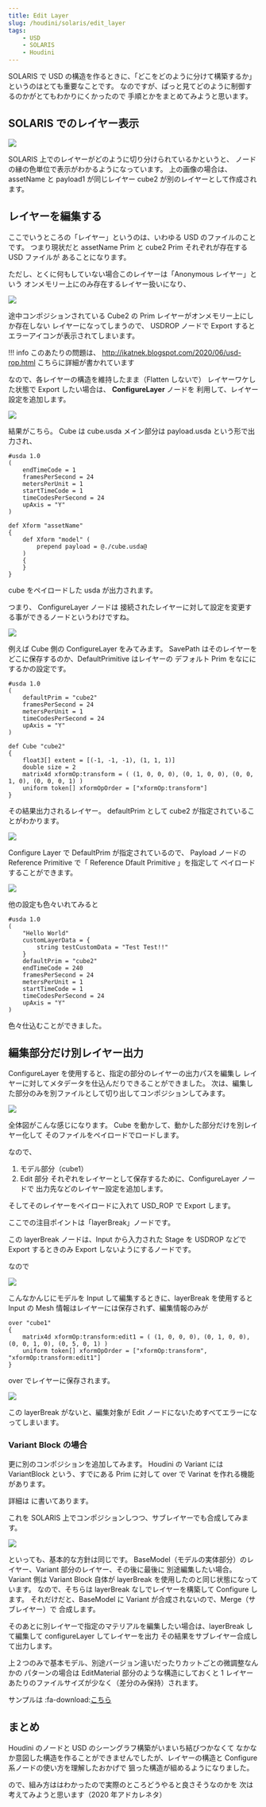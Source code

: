 ```yaml
---
title: Edit Layer
slug: /houdini/solaris/edit_layer
tags:
    - USD
    - SOLARIS
    - Houdini
---
```


SOLARIS で USD の構造を作るときに、「どこをどのように分けて構築するか」
というのはとても重要なことです。
なのですが、ぱっと見てどのように制御するのかがとてもわかりにくかったので
手順とかをまとめてみようと思います。

## SOLARIS でのレイヤー表示

![](https://gyazo.com/dc651ee92c221b0a7f21e61f6be7f477.png)

SOLARIS 上でのレイヤーがどのように切り分けられているかというと、
ノードの縁の色単位で表示がわかるようになっています。
上の画像の場合は、 assetName と payload1 が同じレイヤー
cube2 が別のレイヤーとして作成されます。

## レイヤーを編集する

ここでいうところの「レイヤー」というのは、いわゆる USD のファイルのことです。
つまり現状だと assetName Prim と cube2 Prim それぞれが存在する USD ファイルが
あることになります。

ただし、とくに何もしていない場合このレイヤーは「Anonymous レイヤー」という
オンメモリー上にのみ存在するレイヤー扱いになり、

![](https://gyazo.com/a00b2a9ce07abe64073f06dbcaf05a83.png)

途中コンポジションされている Cube2 の Prim レイヤーがオンメモリー上にしか存在しない
レイヤーになってしまうので、 USDROP ノードで Export すると
エラーアイコンが表示されてしまいます。

!!! info
このあたりの問題は、
http://ikatnek.blogspot.com/2020/06/usd-rop.html
こちらに詳細が書かれています

なので、各レイヤーの構造を維持したまま（Flatten しないで）
レイヤーワケした状態で Export したい場合は、 **ConfigureLayer** ノードを
利用して、レイヤー設定を追加します。

![](https://gyazo.com/133158975ece65dce7009829abe258e8.png)

結果がこちら。
Cube は cube.usda メイン部分は payload.usda という形で出力され、

```usda
#usda 1.0
(
    endTimeCode = 1
    framesPerSecond = 24
    metersPerUnit = 1
    startTimeCode = 1
    timeCodesPerSecond = 24
    upAxis = "Y"
)

def Xform "assetName"
{
    def Xform "model" (
        prepend payload = @./cube.usda@
    )
    {
    }
}
```

cube をペイロードした usda が出力されます。

つまり、 ConfigureLayer ノードは
接続されたレイヤーに対して設定を変更する事ができるノードというわけですね。

![](https://gyazo.com/59f4bdadd3fdbb13b60a357b18f50bc5.png)

例えば Cube 側の ConfigureLayer をみてみます。
SavePath はそのレイヤーをどこに保存するのか、DefaultPrimitive はレイヤーの
デフォルト Prim をなににするかの設定です。

```usda
#usda 1.0
(
    defaultPrim = "cube2"
    framesPerSecond = 24
    metersPerUnit = 1
    timeCodesPerSecond = 24
    upAxis = "Y"
)

def Cube "cube2"
{
    float3[] extent = [(-1, -1, -1), (1, 1, 1)]
    double size = 2
    matrix4d xformOp:transform = ( (1, 0, 0, 0), (0, 1, 0, 0), (0, 0, 1, 0), (0, 0, 0, 1) )
    uniform token[] xformOpOrder = ["xformOp:transform"]
}
```

その結果出力されるレイヤー。
defaultPrim として cube2 が指定されていることがわかります。

![](https://gyazo.com/f4b53179ff274c7c575b990cb93df9f5.png)

Configure Layer で DefaultPrim が指定されているので、
Payload ノードの Reference Primitive で「 Reference Dfault Primitive 」を指定して
ペイロードすることができます。

![](https://gyazo.com/a5f58dcd2c544a14b22d99622acd630e.png)

他の設定も色々いれてみると

```
#usda 1.0
(
    "Hello World"
    customLayerData = {
        string testCustomData = "Test Test!!"
    }
    defaultPrim = "cube2"
    endTimeCode = 240
    framesPerSecond = 24
    metersPerUnit = 1
    startTimeCode = 1
    timeCodesPerSecond = 24
    upAxis = "Y"
)
```

色々仕込むことができました。

## 編集部分だけ別レイヤー出力

ConfigureLayer を使用すると、指定の部分のレイヤーの出力パスを編集し
レイヤーに対してメタデータを仕込んだりできることができました。
次は、編集した部分のみを別ファイルとして切り出してコンポジションしてみます。

![](https://gyazo.com/fb9e94f346414d2a26fe4e145c0b8229.png)

全体図がこんな感じになります。
Cube を動かして、動かした部分だけを別レイヤー化して
そのファイルをペイロードでロードします。

なので、

1. モデル部分（cube1）
2. Edit 部分
   それぞれをレイヤーとして保存するために、ConfigureLayer ノードで
   出力先などのレイヤー設定を追加します。

そしてそのレイヤーをペイロードに入れて USD_ROP で Export します。

ここでの注目ポイントは「layerBreak」ノードです。

この layerBreak ノードは、Input から入力された Stage を USDROP などで Export するときのみ
Export しないようにするノードです。

なので

![](https://gyazo.com/c1faa54fab8f2701ed25d451b368a0ae.png)

こんなかんじにモデルを Input して編集するときに、layerBreak を使用すると
Input の Mesh 情報はレイヤーには保存されず、編集情報のみが

```usda
over "cube1"
{
    matrix4d xformOp:transform:edit1 = ( (1, 0, 0, 0), (0, 1, 0, 0), (0, 0, 1, 0), (0, 5, 0, 1) )
    uniform token[] xformOpOrder = ["xformOp:transform", "xformOp:transform:edit1"]
}
```

over でレイヤーに保存されます。

![](https://gyazo.com/8960a7f8948b3c80d762391fd891c28f.png)

この layerBreak がないと、編集対象が Edit ノードにないためすべてエラーになってしまいます。

### Variant Block の場合

更に別のコンポジションを追加してみます。
Houdini の Variant には VariantBlock という、すでにある Prim に対して over で
Varinat を作れる機能があります。

詳細は <AutoLinkTitle url="/houdini/solaris/variant" /> に書いてあります。

これを SOLARIS 上でコンポジションしつつ、サブレイヤーでも合成してみます。

![](https://gyazo.com/76fd012882c2808c6467975319770fc0.png)

といっても、基本的な方針は同じです。
BaseModel（モデルの実体部分）のレイヤー、Variant 部分のレイヤー、その後に最後に
別途編集したい場合。
Variant 側は Variant Block 自体が layerBreak を使用したのと同じ状態になっています。
なので、そちらは layerBreak なしでレイヤーを構築して Configure します。
それだけだと、BaseModel に Variant が合成されないので、Merge（サブレイヤー）で
合成します。

そのあとに別レイヤーで指定のマテリアルを編集したい場合は、layerBreak して編集して
configureLayer してレイヤーを出力
その結果をサブレイヤー合成して出力します。

上２つのみで基本モデル、別途バージョン違いだったりカットごとの微調整なんかの
パターンの場合は EditMaterial 部分のような構造にしておくと
1 レイヤーあたりのファイルサイズが少なく（差分のみ保持）されます。

サンプルは :fa-download:[こちら](https://1drv.ms/u/s!AlUBmJYsMwMhhOZo1uxWpX05TZZQsA?e=thiZbi)

## まとめ

Houdini のノードと USD のシーングラフ構築がいまいち結びつかなくて
なかなか意図した構造を作ることができませんでしたが、レイヤーの構造と
Configure 系ノードの使い方を理解したおかげで
狙った構造が組めるようになりました。

ので、組み方ははわかったので実際のところどうやると良さそうなのかを
次は考えてみようと思います（2020 年アドカレネタ）
